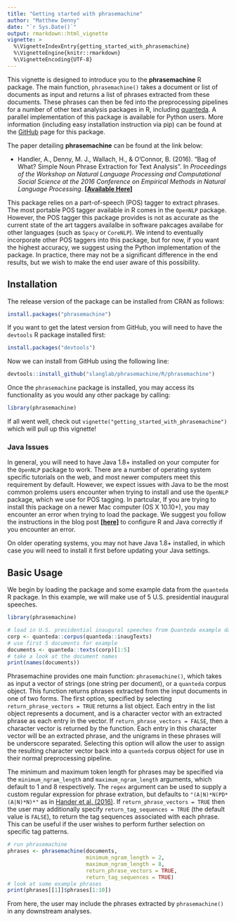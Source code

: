```yaml
---
title: "Getting started with phrasemachine"
author: "Matthew Denny"
date: "`r Sys.Date()`"
output: rmarkdown::html_vignette
vignette: >
  %\VignetteIndexEntry{getting_started_with_phrasemachine}
  %\VignetteEngine{knitr::rmarkdown}
  %\VignetteEncoding{UTF-8}
---
```


This vignette is designed to introduce you to the **phrasemachine** R package. 
The main function, `phrasemachine()` takes a document or list of documents as
input and returns a list of phrases extracted from these documents. These 
phrases can then be fed into the preprocessing pipelines for a number of other
text analysis packages in R, including [quanteda](https://github.com/kbenoit/quanteda).
A parallel implementation of this package is available for Python users. More 
information (including easy installation instruction via pip) can be found at 
the [GitHub](https://github.com/slanglab/phrasemachine) page for this package. 

The paper detailing **phrasemachine**  can be found at the link below:

* Handler, A., Denny, M. J., Wallach, H., & O’Connor, B. (2016). "Bag of What? 
Simple Noun Phrase Extraction for Text Analysis". In *Proceedings of the Workshop 
on Natural Language Processing and Computational Social Science at the 2016 
Conference on Empirical Methods in Natural Language Processing*. 
[**[Available Here]**](https://brenocon.com/handler2016phrases.pdf)

This package relies on a part-of-speech (POS) tagger to extract phrases. The most 
portable POS tagger available in R comes in the `OpenNLP` package. However, the POS
tagger this package provides is not as accurate as the current state of the art
taggers availalbe in software pakcages availabe for other languages (such as 
`Spacy` or `CoreNLP`). We intend to eventually incorporate other POS taggers into 
this package, but for now, if you want the highest accuracy, we suggest using 
the Python implementation of the package. In practice, there may not be a 
significant difference in the end results, but we wish to make the end user 
aware of this possibility. 

## Installation
The release version of the package can be installed from CRAN as follows:
```r
install.packages("phrasemachine")
```  

If you want to get the latest version from GitHub, you will need to have the 
`devtools` R package installed first:
```r
install.packages("devtools")
```    
Now we can install from GitHub using the following line:
```r
devtools::install_github("slanglab/phrasemachine/R/phrasemachine")
```
Once the `phrasemachine` package is installed, you may access its functionality 
as you would any other package by calling:
```r
library(phrasemachine)
```
If all went well, check out `vignette("getting_started_with_phrasemachine")` 
which will pull up this vignette!

### Java Issues
In general, you will need to have Java 1.8+ installed on your computer for the 
`OpenNLP` package to work. There are a number of operating system specific 
tutorials on the web, and most newer computers meet this requirement by default.
However, we expect issues with Java to be the most common prolems users 
encounter when trying to install and use the `OpenNLP` package, which we use for
POS tagging. In partcular, If you are trying to install this package on a newer
Mac computer (OS X 10.10+), you may encounter an error when trying to load the 
package. We suggest you follow the instructions in the blog post 
[**[here]**](http://conjugateprior.org/2014/12/r-java8-osx/) to configure R and
Java correctly if you encounter an error. 

On older operating systems, you may not have Java 1.8+ installed, in which case
you will need to install it first before updating your Java settings.

## Basic Usage
We begin by loading the package and some example data from the `quanteda` R 
package. In this example, we will make use of 5 U.S. presidential inaugural 
speeches.
```r
library(phrasemachine)

# load in U.S. presidential inaugural speeches from Quanteda example data.
corp <- quanteda::corpus(quanteda::inaugTexts)
# use first 5 documents for example
documents <- quanteda::texts(corp)[1:5]
# take a look at the document names
print(names(documents))
```
Phrasemachine provides one main function: `phrasemachine()`, which takes as 
input a vector of strings (one string per document), or a `quanteda` corpus
object. This function returns phrases extracted from the input documents in one
of two forms. The first option, specified by selecting `return_phrase_vectors = TRUE`
returns a list object. Each entry in the list object represents a document, and
is a character vector with an extracted phrase as each entry in the vector. If
`return_phrase_vectors = FALSE`, then a character vector is returned by the 
function. Each entry in this character vector will be an extracted phrase, and
the unigrams in these phrases will be underscore separated. Selecting this 
option will allow the user to assign the resulting character vector back into 
a `quanteda` corpus object for use in their normal preprocessing pipeline. 

The minimum and maximum token length for phrases may be specified via 
the `minimum_ngram_length` and `maximum_ngram_length` arguments, which default 
to 1 and 8 respectively. The `regex` argument can be used to supply a custom 
regular expression for phrase extration, but defaults to `"(A|N)*N(PD*(A|N)*N)*"`
as in [Hander et al. (2016)](https://brenocon.com/handler2016phrases.pdf). If 
`return_phrase_vectors = TRUE` then the user may additionally specify `return_tag_sequences = TRUE` (the default value is `FALSE`), to return the tag
sequences associated with each phrase. This can be useful if the user wishes to
perform further selection on specific tag patterns. 

```r
# run phrasemachine
phrases <- phrasemachine(documents,
                         minimum_ngram_length = 2,
                         maximum_ngram_length = 8,
                         return_phrase_vectors = TRUE,
                         return_tag_sequences = TRUE)
# look at some example phrases
print(phrases[[1]]$phrases[1:10])
```
From here, the user may include the phrases extracted by `phrasemachine()` in 
any downstream analyses. 
